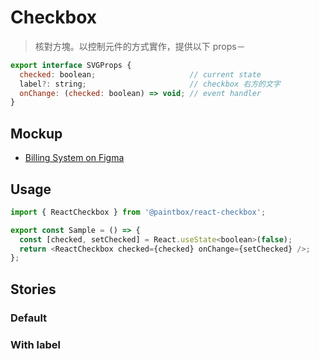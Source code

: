 

<Meta title="React/Form/Checkbox" />

# Checkbox

> 核對方塊。以控制元件的方式實作，提供以下 props－

```javascript
export interface SVGProps {
  checked: boolean;                     // current state
  label?: string;                       // checkbox 右方的文字
  onChange: (checked: boolean) => void; // event handler
}
```

## Mockup

- [Billing System on Figma](https://www.figma.com/file/rvTsTJLCarPAEYvdXQuRDY/Billing-System---MVP?node-id=5289%3A11324)

## Usage 

```javascript
import { ReactCheckbox } from '@paintbox/react-checkbox';

export const Sample = () => {
  const [checked, setChecked] = React.useState<boolean>(false);
  return <ReactCheckbox checked={checked} onChange={setChecked} />;
};
```

## Stories

### Default

<Canvas>
  <Story name="Default">
    <Sample />
  </Story>
</Canvas>

### With label

<Canvas>
  <Story name="With label">
    <Sample label="Set Discount" />
  </Story>
</Canvas>
